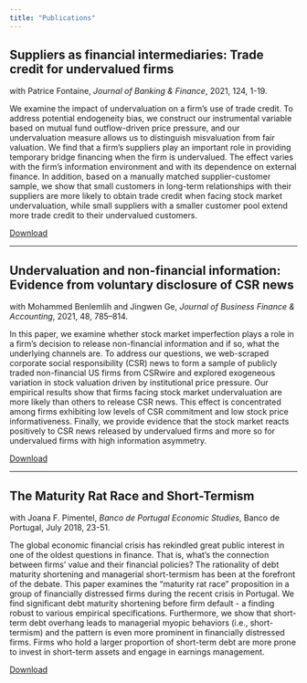 ```yaml
---
title: "Publications"
---
```



## Suppliers as financial intermediaries: Trade credit for undervalued firms

with Patrice Fontaine, *Journal of Banking & Finance*, 2021, 124, 1-19.

We examine the impact of undervaluation on a firm's use of trade credit. To address potential endogeneity bias, we construct our instrumental variable based on mutual fund outflow-driven price pressure, and our undervaluation measure allows us to distinguish misvaluation from fair valuation. We find that a firm's suppliers play an important role in providing temporary bridge financing when the firm is undervalued. The effect varies with the firm's information environment and with its dependence on external finance. In addition, based on a manually matched supplier-customer sample, we show that small customers in long-term relationships with their suppliers are more likely to obtain trade credit when facing stock market undervaluation, while small suppliers with a smaller customer pool extend more trade credit to their undervalued customers.

<a href="https://www.sciencedirect.com/science/article/pii/S0378426621000017" target="_blank">Download</a><br>

----

## Undervaluation and non-financial information: Evidence from voluntary disclosure of CSR news

with Mohammed Benlemlih and Jingwen Ge, *Journal of Business Finance & Accounting*, 2021, 48, 785–814.

In this paper, we examine whether stock market imperfection plays a role in a firm's decision to release non-financial information and if so, what the underlying channels are. To address our questions, we web-scraped corporate social responsibility (CSR) news to form a sample of publicly traded non-financial US firms from CSRwire and explored exogeneous variation in stock valuation driven by institutional price pressure. Our empirical results show that firms facing stock market undervaluation are more likely than others to release CSR news. This effect is concentrated among firms exhibiting low levels of CSR commitment and low stock price informativeness. Finally, we provide evidence that the stock market reacts positively to CSR news released by undervalued firms and more so for undervalued firms with high information asymmetry.

<a href="https://onlinelibrary.wiley.com/doi/full/10.1111/jbfa.12505" target="_blank">Download</a><br>

----

## The Maturity Rat Race and Short-Termism

with Joana F. Pimentel, *Banco de Portugal Economic Studies*, Banco de Portugal, July 2018, 23-51.

The global economic financial crisis has rekindled great public interest in one of the oldest questions in finance. That is, what’s the connection between firms’ value and their financial policies? The rationality of debt maturity shortening and managerial short-termism has been at the forefront of the debate. This paper examines the “maturity rat race” proposition in a group of financially distressed firms during the recent crisis in Portugal. We find significant debt maturity shortening before firm default - a finding robust to various empirical specifications. Furthermore, we show that short-term debt overhang leads to managerial myopic behaviors (i.e., short-termism) and the pattern is even more prominent in financially distressed firms. Firms who hold a larger proportion of short-term debt are more prone to invest in short-term assets and engage in earnings management.

<a href="https://www.bportugal.pt/en/paper/maturity-rat-race-and-short-termism" target="_blank">Download</a><br>
